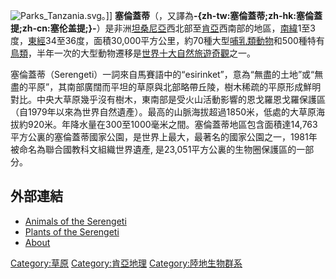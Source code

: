 {{NoteTA
|1=zh-tw:塞倫蓋提;zh-cn:塞伦盖蒂;zh-hk:塞倫蓋蒂;
}}
[[File:Parks_Tanzania.svg|thumb]]。]]
'''塞倫蓋蒂'''（{{lang|en|Serengeti}}，又譯為'''-{zh-tw:塞倫蓋蒂;zh-hk:塞倫蓋提;zh-cn:塞伦盖提;}-'''）是非洲[[坦桑尼亞|坦桑尼亞]]西北部至[[肯亞|肯亞]]西南部的地區，[[南緯|南緯]]1至3度，[[東經|東經]]34至36度，面積30,000平方公里，約70種大型[[哺乳類動物|哺乳類動物]]和500種特有[[鳥類|鳥類]]，半年一次的大型動物遷移是[[世界七大奇蹟#自然旅遊奇觀|世界十大自然旅遊奇觀]]之一。

塞倫蓋蒂（Serengeti）一詞來自馬賽語中的“esirinket”，意為“無盡的土地”或“無盡的平原”，其南部廣闊而平坦的草原與北部略帶丘陵，樹木稀疏的平原形成鮮明對比。中央大草原幾乎沒有樹木，東南部是受火山活動影響的恩戈羅恩戈羅保護區（自1979年以來為世界自然遺產）。最高的山脈海拔超過1850米，低處的大草原海拔約920米。年降水量在300至1000毫米之間。塞倫蓋蒂地區包含面積達14,763平方公裏的塞倫蓋蒂國家公園，是世界上最大，最著名的國家公園之一，1981年被命名為聯合國教科文組織世界遺產, 是23,051平方公裏的生物圈保護區的一部分。

== 外部連結 ==
* [http://www.serengeti.org/animals.html#g Animals of the Serengeti] {{Wayback|url=http://www.serengeti.org/animals.html#g |date=20180501123025 }}
* [http://www.serengeti.org/plantlife.html Plants of the Serengeti] {{Wayback|url=http://www.serengeti.org/plantlife.html |date=20180415131727 }}
* [http://needforspeed.com About] {{Wayback|url=http://needforspeed.com/ |date=20170601132222 }}
{{coord|2|19|51|S|34|50|0|E|scale:500000_source:nlwiki_region:TZ_type:landmark|display=title}}
{{Africa-geo-stub}}

[[Category:草原|Category:草原]]
[[Category:肯亞地理|Category:肯亞地理]]
[[Category:陸地生物群系|Category:陸地生物群系]]